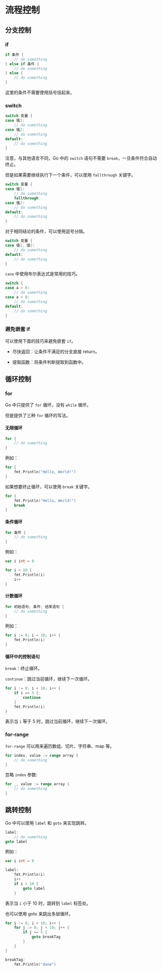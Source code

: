 
<Breadcrumb title="Go流程控制" />

# 流程控制

## 分支控制

### if

```go
if 条件 {
    // do something
} else if 条件 {
    // do something
} else {
    // do something
}
```

这里的条件不需要使用括号括起来。

### switch

```go
switch 变量 {
case 值1:
    // do something
case 值2:
    // do something
default:
    // do something
}
```

注意，与其他语言不同，Go 中的 `switch` 语句不需要 `break`，一旦条件符合自动终止。

但是如果需要继续执行下一个条件，可以使用 `fallthrough` 关键字。

```go
switch 变量 {
case 值1:
    // do something
    fallthrough
case 值2:
    // do something
default:
    // do something
}
```

对于相同结论的条件，可以使用逗号分隔。

```go
switch 变量 {
case 值1, 值2:
    // do something
default:
    // do something
}
```

`case` 中使用布尔表达式是常用的技巧。

```go
switch {
case a > 0:
    // do something
case a < 0:
    // do something
default:
    // do something
}
```

### 避免嵌套 if

可以使用下面的技巧来避免嵌套 `if`。

- 尽快返回：让条件不满足的分支直接 return。

- 提取函数：将条件判断提取到函数中。

## 循环控制

### for

Go 中只提供了 `for` 循环，没有 `while` 循环。

但是提供了三种 `for` 循环的写法。

#### 无限循环

```go
for {
    // do something
}
```

例如：

```go
for {
    fmt.Println("Hello, World!")
}
```

如果想要终止循环，可以使用 `break` 关键字。

```go
for {
    fmt.Println("Hello, World!")
    break
}
```

#### 条件循环

```go
for 条件 {
    // do something
}
```

例如：

```go
var i int = 0

for i < 10 {
    fmt.Println(i)
    i++
}
```

#### 计数循环

```go
for 初始语句; 条件; 结束语句 {
    // do something
}
```

例如：

```go
for i := 0; i < 10; i++ {
    fmt.Println(i)
}
```

#### 循环中的控制语句

`break`：终止循环。

`continue`：跳过当前循环，继续下一次循环。

```go
for i := 0; i < 10; i++ {
    if i == 5 {
        continue
    }
    fmt.Println(i)
}
```

表示当 `i` 等于 5 时，跳过当前循环，继续下一次循环。

### for-range

`for-range` 可以用来遍历数组、切片、字符串、map 等。

```go
for index, value := range array {
    // do something
}
```

忽略 `index` 参数:

```go
for _, value := range array {
    // do something
}
```

## 跳转控制

Go 中可以使用 `label` 和 `goto` 来实现跳转。

```go
label:
    // do something
goto label
```

例如：

```go
var i int = 0

label:
    fmt.Println(i)
    i++
    if i < 10 {
        goto label
    }
```
表示当 `i` 小于 10 时，跳转到 `label` 标签处。

也可以使用 goto 来跳出多层循环。

```go
for i := 0; i < 10; i++ {
    for j := 0; j < 10; j++ {
        if j == 5 {
            goto breakTag
        }
    }
}

breakTag:
    fmt.Println("done")
```
